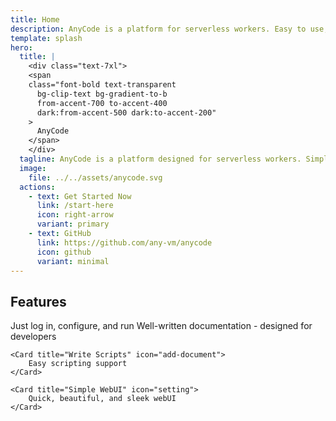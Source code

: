 ```yaml
---
title: Home
description: AnyCode is a platform for serverless workers. Easy to use, and quick to set up.
template: splash
hero:
  title: |
    <div class="text-7xl">
    <span
    class="font-bold text-transparent
      bg-clip-text bg-gradient-to-b
      from-accent-700 to-accent-400
      dark:from-accent-500 dark:to-accent-200"
    >
      AnyCode
    </span>
    </div>
  tagline: AnyCode is a platform designed for serverless workers. Simple to use and fast to set up. Quick, easy, and effective configuration—get everything up and running in less than three minutes! Use Discord to log in, and get started!
  image:
    file: ../../assets/anycode.svg
  actions:
    - text: Get Started Now
      link: /start-here
      icon: right-arrow
      variant: primary
    - text: GitHub
      link: https://github.com/any-vm/anycode
      icon: github
      variant: minimal
---
```



## Features

<CardGrid>
  <Card title="Quick" icon="star">
		Just log in, configure, and run
	</Card>
  
  <Card title="Documented" icon="open-book">
		Well-written documentation - designed for developers
	</Card>

    <Card title="Write Scripts" icon="add-document">
    	Easy scripting support
    </Card>

    <Card title="Simple WebUI" icon="setting">
    	Quick, beautiful, and sleek webUI
    </Card>

</CardGrid>
